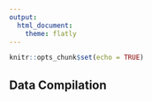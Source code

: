 ```yaml
---
output: 
  html_document:
    theme: flatly
---
```


```r
knitr::opts_chunk$set(echo = TRUE)
```

## Data Compilation


